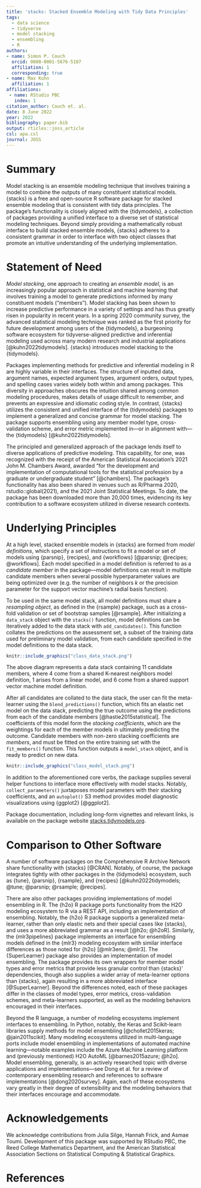 ```yaml
---
title: 'stacks: Stacked Ensemble Modeling with Tidy Data Principles'
tags:
  - data science
  - tidyverse
  - model stacking
  - ensembling
  - R
authors:
- name: Simon P. Couch
  orcid: 0000-0001-5676-5107
  affiliation: 1
  corresponding: true
- name: Max Kuhn
  affiliation: 1
affiliations:
 - name: RStudio PBC
   index: 1
citation_author: Couch et. al.
date: 8 June 2022
year: 2022
bibliography: paper.bib
output: rticles::joss_article
csl: apa.csl
journal: JOSS
---
```


# Summary

Model stacking is an ensemble modeling technique that involves training a model to combine the outputs of many constituent statistical models. {stacks} is a free and open-source R software package for stacked ensemble modeling that is consistent with tidy data principles. The package’s functionality is closely aligned with the {tidymodels}, a collection of packages providing a unified interface to a diverse set of statistical modeling techniques. Beyond simply providing a mathematically robust interface to build stacked ensemble models, {stacks} adheres to a consistent grammar in order to interface with two object classes that promote an intuitive understanding of the underlying implementation.

# Statement of Need

*Model stacking*, one approach to creating an *ensemble model*, is an increasingly popular approach in statistical and machine learning that involves training a model to generate predictions informed by many constituent models ("members"). Model stacking has been shown to increase predictive performance in a variety of settings and has thus greatly risen in popularity in recent years. In a spring 2020 community survey, the advanced statistical modeling technique was ranked as the first priority for future development among users of the {tidymodels}, a burgeoning software ecosystem for tidyverse-aligned predictive and inferential modeling used across many modern research and industrial applications [@kuhn2022tidymodels]. {stacks} introduces model stacking to the {tidymodels}.

Packages implementing methods for predictive and inferential modeling in R are highly variable in their interfaces. The structure of inputted data, argument names, expected argument types, argument orders, output types, and spelling cases varies widely both within and among packages. This diversity in approaches obscures the intuition shared among common modeling procedures, makes details of usage difficult to remember, and prevents an expressive and idiomatic coding style. In contrast, {stacks} utilizes the consistent and unified interface of the {tidymodels} packages to implement a generalized and concise grammar for model stacking. The package supports ensembling using any member model type, cross-validation scheme, and error metric implemented in---or in alignment with---the {tidymodels} [@kuhn2022tidymodels].

The principled and generalized approach of the package lends itself to diverse applications of predictive modeling. This capability, for one, was recognized with the receipt of the American Statistical Association's 2021 John M. Chambers Award, awarded "for the development and implementation of computational tools for the statistical profession by a graduate or undergraduate student" [@chambers]. The package's functionality has also been shared in venues such as R/Pharma 2020, rstudio::global(2021), and the 2021 Joint Statistical Meetings. To date, the package has been downloaded more than 20,000 times, evidencing its key contribution to a software ecosystem utilized in diverse research contexts.

# Underlying Principles

At a high level, stacked ensemble models in {stacks} are formed from *model definitions*, which specify a set of instructions to fit a model or set of models using {parsnip}, {recipes}, and {workflows} [@parsnip; @recipes; @workflows]. Each model specified in a model definition is referred to as a *candidate member* in the package---model definitions can result in multiple candidate members when several possible hyperparameter values are being optimized over (e.g. the number of neighbors $k$ or the precision parameter for the support vector machine's radial basis function).

To be used in the same model stack, all model definitions must share a *resampling object*, as defined in the {rsample} package, such as a cross-fold validation or set of bootstrap samples [@rsample]. After initializing a `data_stack` object with the `stacks()` function, model definitions can be iteratively added to the data stack with `add_candidates()`. This function collates the predictions on the assessment set, a subset of the training data used for preliminary model validation, from each candidate specified in the model definitions to the data stack.

```r
knitr::include_graphics("class_data_stack.png")
```

The above diagram represents a data stack containing 11 candidate members, where 4 come from a shared K-nearest neighbors model definition, 1 arises from a linear model, and 6 come from a shared support vector machine model definition.

After all candidates are collated to the data stack, the user can fit the meta-learner using the `blend_predictions()` function, which fits an elastic net model on the data stack, predicting the true outcome using the predictions from each of the candidate members [@hastie2015statistical]. The coefficients of this model form the *stacking coefficients*, which are the weightings for each of the member models in ultimately predicting the outcome. Candidate members with non-zero stacking coefficients are *members*, and must be fitted on the entire training set with the `fit_members()` function. This function outputs a `model_stack` object, and is ready to predict on new data.

```r
knitr::include_graphics("class_model_stack.png")
```

In addition to the aforementioned core verbs, the package supplies several helper functions to interface more effectively with model stacks. Notably, `collect_parameters()` juxtaposes model parameters with their stacking coefficients, and an `autoplot()` S3 method provides model diagnostic visualizations using {ggplot2} [@ggplot2].

Package documentation, including long-form vignettes and relevant links, is available on the package website [stacks.tidymodels.org](https://stacks.tidymodels.org/).

# Comparison to Other Software

A number of software packages on the Comprehensive R Archive Network share functionality with {stacks} [@CRAN]. Notably, of course, the package integrates tightly with other packages in the {tidymodels} ecosystem, such as {tune}, {parsnip}, {rsample}, and {recipes} [@kuhn2022tidymodels; @tune; @parsnip; @rsample; @recipes].

There are also other packages providing implementations of model ensembling in R. The {h2o} R package ports functionality from the H2O modeling ecosystem to R via a REST API, including an implementation of ensembling. Notably, the {h2o} R package supports a generalized meta-learner, rather than only elastic nets and their special cases like {stacks}, and uses a more abbreviated grammar as a result [@h2o; @h2oR]. Similarly, the {mlr3pipelines} package implements an interface for ensembling models defined in the {mlr3} modeling ecosystem with similar interface differences as those noted for {h2o} [@mlr3ens; @mlr3]. The {SuperLearner} package also provides an implementation of model ensembling. The package provides its own wrappers for member model types and error metrics that provide less granular control than {stacks}' dependencies, though also supplies a wider array of meta-learner options than {stacks}, again resulting in a more abbreviated interface [@SuperLearner]. Beyond the differences noted, each of these packages differ in the classes of model types, error metrics, cross-validation schemes, and meta-learners supported, as well as the modeling behaviors encouraged in their interfaces.

Beyond the R language, a number of modeling ecosystems implement interfaces to ensembling. In Python, notably, the Keras and Scikit-learn libraries supply methods for model ensembling [@chollet2015keras; @jain2011scikit]. Many modeling ecosystems utilized in multi-language ports include model ensembling in implementations of automated machine learning---notable examples include the Azure Machine Learning platform and (previously mentioned) H2O AutoML [@barnes2015azure; @h2o]. Model ensembling, generally, is an actively researched topic with diverse applications and implementations---see Dong et al. for a review of contemporary ensembling research and references to software implementations [@dong2020survey]. Again, each of these ecosystems vary greatly in their degree of extensibility and the modeling behaviors that their interfaces encourage and accommodate.

# Acknowledgements

We acknowledge contributions from Julia Silge, Hannah Frick, and Asmae Toumi. Development of this package was supported by RStudio PBC, the Reed College Mathematics Department, and the American Statistical Association Sections on Statistical Computing & Statistical Graphics.

# References
